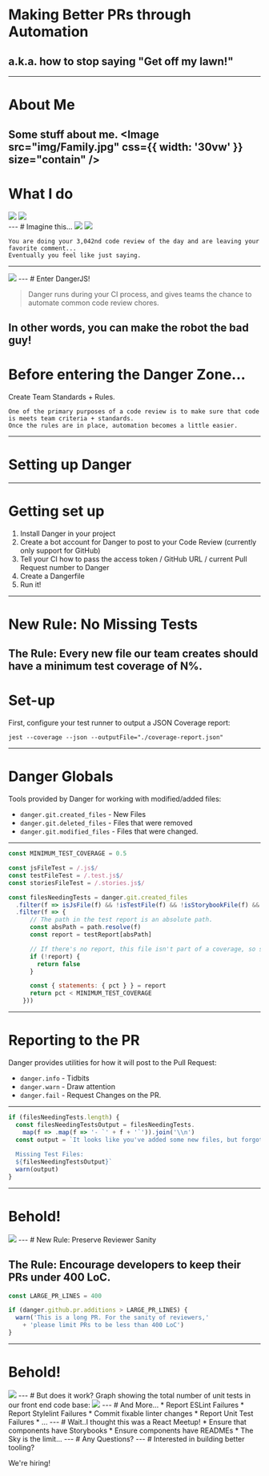 

# Making Better PRs through Automation
## a.k.a. how to stop saying "Get off my lawn!"
---
# About Me
Some stuff about me.
<Image src="img/Family.jpg" css={{ width: '30vw' }} size="contain" />
---
# What I do
<div style={{
  position: 'relative',
  height: '70vh',
  width: '100vw'}}>
<Appear>
  <Image src="img/RedactionStudio.png" size="contain" css={{
    position: 'absolute',
    top: '0',
    width: '100%',
    height: '100%',
  }} />
  <Image src="img/Red_X.svg" size="contain" css={{
    position: 'absolute',
    top: '0',
    width: '100%',
    height: '100%',
  }} />
</Appear>
</div>
---
# Imagine this...
<Appear>
  <img src="img/where_are_the_tests.png" />
  <img src="img/worst_review.png" />
</Appear>

```notes
You are doing your 3,042nd code review of the day and are leaving your favorite comment...
Eventually you feel like just saying.
```
---
<Image src="img/old_man.png" size="contain" />
---
# Enter DangerJS!

> Danger runs during your CI process, and gives teams the chance to automate common code review chores.

In other words, you can make the robot the bad guy!
---
# Before entering the Danger Zone...

Create Team Standards + Rules.
```notes
One of the primary purposes of a code review is to make sure that code is meets team criteria + standards.
Once the rules are in place, automation becomes a little easier.
```
---
# Setting up Danger
---
# Getting set up
1. Install Danger in your project
2. Create a bot account for Danger to post to your Code Review (currently only support for GitHub)
3. Tell your CI how to pass the access token / GitHub URL / current Pull Request number to Danger
4. Create a Dangerfile
5. Run it!
---
# New Rule: No Missing Tests

The Rule: Every new file our team creates should have a minimum test coverage of N%.
---
# Set-up

First, configure your test runner to output a JSON Coverage report:
```
jest --coverage --json --outputFile="./coverage-report.json"
```
---
# Danger Globals

Tools provided by Danger for working with modified/added files:
* `danger.git.created_files` - New Files
* `danger.git.deleted_files` - Files that were removed
* `danger.git.modified_files` - Files that were changed.
---

```js
const MINIMUM_TEST_COVERAGE = 0.5

const jsFileTest = /.js$/
const testFileTest = /.test.js$/
const storiesFileTest = /.stories.js$/

const filesNeedingTests = danger.git.created_files
  .filter(f => isJsFile(f) && !isTestFile(f) && !isStorybookFile(f) && !whiteListedFiles.includes(f))
  .filter(f => {
      // The path in the test report is an absolute path.
      const absPath = path.resolve(f)
      const report = testReport[absPath]

      // If there's no report, this file isn't part of a coverage, so should not be included.
      if (!report) {
        return false
      }

      const { statements: { pct } } = report
      return pct < MINIMUM_TEST_COVERAGE
    }))
```
---
# Reporting to the PR

Danger provides utilities for how it will post to the Pull Request:
* `danger.info` - Tidbits
* `danger.warn` - Draw attention
* `danger.fail` - Request Changes on the PR.
---

```js
if (filesNeedingTests.length) {
  const filesNeedingTestsOutput = filesNeedingTests.
    map(f => .map(f => '- `' + f + '`')).join('\\n')
  const output = `It looks like you've added some new files, but forgot the tests.
  
  Missing Test Files: 
  ${filesNeedingTestsOutput}`
  warn(output)
}
```
---
# Behold!

<img src="img/danger_tests.png" />
---
# New Rule: Preserve Reviewer Sanity

The Rule: Encourage developers to keep their PRs under 400 LoC.
---

```js
const LARGE_PR_LINES = 400

if (danger.github.pr.additions > LARGE_PR_LINES) {
  warn('This is a long PR. For the sanity of reviewers,'
    + 'please limit PRs to be less than 400 LoC')
} 
```
---
# Behold!

<img src="img/danger_large_pr.png" />
---
# But does it work?
Graph showing the total number of unit tests in our front end code base:
<Image size="contain" src="img/total_test_count.png" />
---
# And More...
* Report ESLint Failures
* Report Stylelint Failures
* Commit fixable linter changes
* Report Unit Test Failures
* ...
---
# Wait..I thought this was a React Meetup!
* Ensure that components have Storybooks
* Ensure components have READMEs
* The Sky is the limit...
---
# Any Questions?
---
# Interested in building better tooling?

We're hiring!